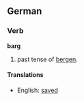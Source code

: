 ==German==
===Verb===
'''barg'''

# past tense of [[bergen]].

====Translations====
*English: [[saved]]